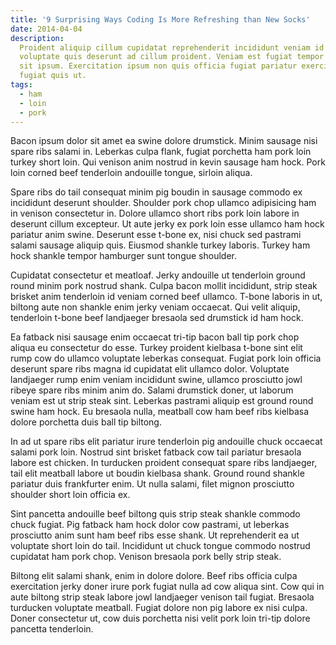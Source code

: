 ```yaml
---
title: '9 Surprising Ways Coding Is More Refreshing than New Socks'
date: 2014-04-04
description:
  Proident aliquip cillum cupidatat reprehenderit incididunt veniam id veniam
  voluptate quis deserunt ad cillum proident. Veniam est fugiat tempor id tempor
  sit ipsum. Exercitation ipsum non quis officia fugiat pariatur exercitation
  fugiat quis ut.
tags:
  - ham
  - loin
  - pork
---
```


Bacon ipsum dolor sit amet ea swine dolore drumstick. Minim sausage nisi spare
ribs salami in. Leberkas culpa flank, fugiat porchetta ham pork loin turkey
short loin. Qui venison anim nostrud in kevin sausage ham hock. Pork loin corned
beef tenderloin andouille tongue, sirloin aliqua.

Spare ribs do tail consequat minim pig boudin in sausage commodo ex incididunt
deserunt shoulder. Shoulder pork chop ullamco adipisicing ham in venison
consectetur in. Dolore ullamco short ribs pork loin labore in deserunt cillum
excepteur. Ut aute jerky ex pork loin esse ullamco ham hock pariatur anim swine.
Deserunt esse t-bone ex, nisi chuck sed pastrami salami sausage aliquip quis.
Eiusmod shankle turkey laboris. Turkey ham hock shankle tempor hamburger sunt
tongue shoulder.

Cupidatat consectetur et meatloaf. Jerky andouille ut tenderloin ground round
minim pork nostrud shank. Culpa bacon mollit incididunt, strip steak brisket
anim tenderloin id veniam corned beef ullamco. T-bone laboris in ut, biltong
aute non shankle enim jerky veniam occaecat. Qui velit aliquip, tenderloin
t-bone beef landjaeger bresaola sed drumstick id ham hock.

Ea fatback nisi sausage enim occaecat tri-tip bacon ball tip pork chop aliqua eu
consectetur do esse. Turkey proident kielbasa t-bone sint elit rump cow do
ullamco voluptate leberkas consequat. Fugiat pork loin officia deserunt spare
ribs magna id cupidatat elit ullamco dolor. Voluptate landjaeger rump enim
veniam incididunt swine, ullamco prosciutto jowl ribeye spare ribs minim anim
do. Salami drumstick doner, ut laborum veniam est ut strip steak sint. Leberkas
pastrami aliquip est ground round swine ham hock. Eu bresaola nulla, meatball
cow ham beef ribs kielbasa dolore porchetta duis ball tip biltong.

In ad ut spare ribs elit pariatur irure tenderloin pig andouille chuck occaecat
salami pork loin. Nostrud sint brisket fatback cow tail pariatur bresaola labore
est chicken. In turducken proident consequat spare ribs landjaeger, tail elit
meatball labore ut boudin kielbasa shank. Ground round shankle pariatur duis
frankfurter enim. Ut nulla salami, filet mignon prosciutto shoulder short loin
officia ex.

Sint pancetta andouille beef biltong quis strip steak shankle commodo chuck
fugiat. Pig fatback ham hock dolor cow pastrami, ut leberkas prosciutto anim
sunt ham beef ribs esse shank. Ut reprehenderit ea ut voluptate short loin do
tail. Incididunt ut chuck tongue commodo nostrud cupidatat ham pork chop.
Venison bresaola pork belly strip steak.

Biltong elit salami shank, enim in dolore dolore. Beef ribs officia culpa
exercitation jerky doner irure pork fugiat nulla ad cow aliqua sint. Cow qui in
aute biltong strip steak labore jowl landjaeger venison tail fugiat. Bresaola
turducken voluptate meatball. Fugiat dolore non pig labore ex nisi culpa. Doner
consectetur ut, cow duis porchetta nisi velit pork loin tri-tip dolore pancetta
tenderloin.
